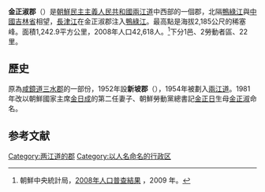 {{Infobox Korean settlement
| context = north
| img = DPRK2006_Ryanggang-Kimjongsuk.PNG
| hangul = 김정숙군
| hanja = {{linktext|金|貞|淑|郡}}
|settype=郡
|rr=Gimjeongsuk-gun
|mr=Kimjŏngsuk-kun
| area_km2 =  1242.9
|  pop = 42618
| popyear = 2008
|  divs = 1邑、2勞動者區、22里
}}
'''金正淑郡'''（{{kor|諺=김정숙군|漢=金正淑郡|羅=Kimjŏngsuk gun|f=y}}）是[[朝鮮民主主義人民共和國|朝鮮民主主義人民共和國]][[兩江道|兩江道]]中西部的一個郡，北隔[[鴨綠江|鴨綠江]]與[[中华人民共和国|中國]][[吉林省|吉林省]]相望，[[長津江|長津江]]在金正淑郡注入[[鴨綠江|鴨綠江]]。最高點是海拔2,185公尺的稀塞峰。面積1,242.9平方公里，2008年人口42,618人。<ref>朝鮮中央統計局，[http://unstats.un.org/unsd/demographic/sources/census/2010_PHC/North_Korea/Final%20national%20census%20report.pdf 2008年人口普查結果] {{Wayback|url=http://unstats.un.org/unsd/demographic/sources/census/2010_PHC/North_Korea/Final%20national%20census%20report.pdf |date=20100331091148 }}，2009 年。</ref>下分1邑、2勞動者區、22里。

==歷史==
原為[[咸鏡道|咸鏡道]][[三水郡|三水郡]]的一部份，1952年設'''新坡郡'''（{{lang|ko|신파군}}），1954年被劃入[[兩江道|兩江道]]。1981年改以朝鮮國家主席[[金日成|金日成]]的第二任妻子、朝鮮勞動黨總書記[[金正日|金正日]]生母[[金正淑_(朝鮮)|金正淑]]命名。

==参考文献==
<div class="references-small">
<references></references>
</div>

{{兩江道行政區劃}}

{{DEFAULTSORT:Kimjongsuk-gun}}
[[Category:两江道的郡|Category:两江道的郡]]
[[Category:以人名命名的行政区|Category:以人名命名的行政区]]
